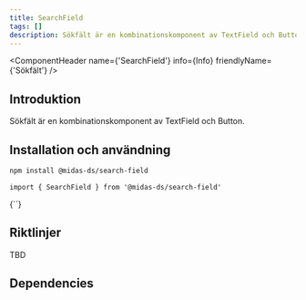 ```yaml
---
title: SearchField
tags: []
description: Sökfält är en kombinationskomponent av TextField och Button
---
```



<ComponentHeader name={'SearchField'} info={Info} friendlyName={'Sökfält'} />

## Introduktion

Sökfält är en kombinationskomponent av TextField och Button.

## Installation och användning

```bash npm2yarn
npm install @midas-ds/search-field
```

```tsx
import { SearchField } from '@midas-ds/search-field'
```

<LiveCodeBlock scope={{SearchField}}>
{`<SearchField placeholder="Sök efter fruker" />`}
</LiveCodeBlock>

## Riktlinjer

TBD

## Dependencies
<ComponentFooter info={Info} />